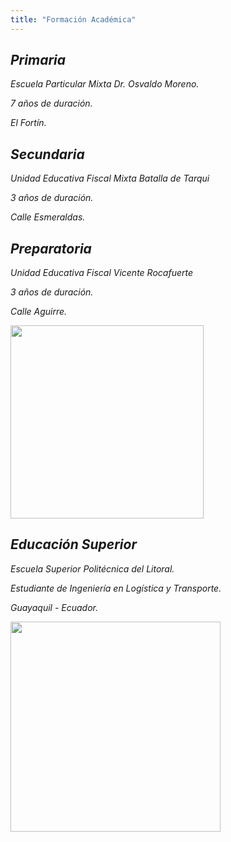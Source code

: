 ```yaml
---
title: "Formación Académica"
---
```


## *Primaria*

*Escuela Particular Mixta Dr. Osvaldo Moreno.*

*7 años de duración.*

*El Fortín.*

## *Secundaria*

*Unidad Educativa Fiscal Mixta Batalla de Tarqui*

*3 años de duración.*

*Calle Esmeraldas.*

## *Preparatoria*

*Unidad Educativa Fiscal Vicente Rocafuerte*

*3 años de duración.*

*Calle Aguirre.*

![](vr.png){fig-align="left" width="309"}

## *Educación Superior*

*Escuela Superior Politécnica del Litoral.*

*Estudiante de Ingeniería en Logística y Transporte.*

*Guayaquil - Ecuador.*

[![](espol.png){fig-align="left" width="336"}](https://images.squarespace-cdn.com/content/v1/55d9fb0ee4b0dfd798034243/1559091141481-21H2UVPNSEEONRXMW4R8/Logo+ESPOL+solo.png)
